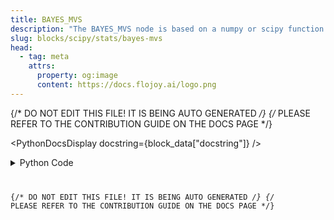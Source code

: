 ```yaml
---
title: BAYES_MVS
description: "The BAYES_MVS node is based on a numpy or scipy function."
slug: blocks/scipy/stats/bayes-mvs
head:
  - tag: meta
    attrs:
      property: og:image
      content: https://docs.flojoy.ai/logo.png
---
```


{/* DO NOT EDIT THIS FILE! IT IS BEING AUTO GENERATED */}
{/* PLEASE REFER TO THE CONTRIBUTION GUIDE ON THE DOCS PAGE */}


<PythonDocsDisplay docstring={block_data["docstring"]} />
<details>
<summary>Python Code</summary>



<Code code={pythonCode} lang="py" wrap theme="dracula" />

[Find this Flojoy Block on GitHub](https://github.com/flojoy-ai/blocks/blob/main/blocks/SCIPY/STATS/BAYES_MVS/BAYES_MVS.py)

</details>

{/* DO NOT EDIT THIS FILE! IT IS BEING AUTO GENERATED */}
{/* PLEASE REFER TO THE CONTRIBUTION GUIDE ON THE DOCS PAGE */}
